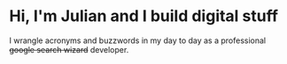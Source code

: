
# Hi, I'm Julian and I build digital stuff

I wrangle acronyms and buzzwords in my day to day as a professional <strike>google search wizard</strike> developer.

<Tetronyms />
